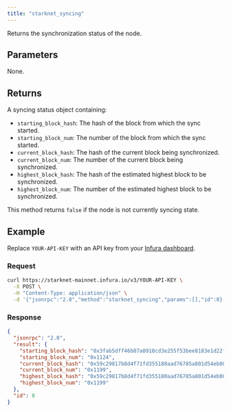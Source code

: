 ```yaml
---
title: "starknet_syncing"
---
```



Returns the synchronization status of the node.

## Parameters

None.

## Returns

A syncing status object containing:

- `starting_block_hash`: The hash of the block from which the sync started.
- `starting_block_num`: The number of the block from which the sync started.
- `current_block_hash`: The hash of the current block being synchronized.
- `current_block_num`: The number of the current block being synchronized.
- `highest_block_hash`: The hash of the estimated highest block to be synchronized.
- `highest_block_num`: The number of the estimated highest block to be synchronized.

This method returns `false` if the node is not currently syncing state.


## Example

Replace `YOUR-API-KEY` with an API key from your [Infura dashboard](https://infura.io/dashboard).

### Request

<Tabs>
<TabItem value="cURL">

```bash
curl https://starknet-mainnet.infura.io/v3/YOUR-API-KEY \
  -X POST \
  -H "Content-Type: application/json" \
  -d '{"jsonrpc":"2.0","method":"starknet_syncing","params":[],"id":0}'
```

</TabItem>
</Tabs>

### Response

<Tabs>
<TabItem value="JSON">

```json
{
  "jsonrpc": "2.0",
  "result": {
    "starting_block_hash": "0x3fab5dff46b07a0910cd3e255f53bee8183e1d22fdb48aed4514538ecf733d5",
    "starting_block_num": "0x1124",
    "current_block_hash": "0x59c29817b8d4f71fd355180aad76785a801d54eb08fdd2945d1eec8c1dfcd0b",
    "current_block_num": "0x1199",
    "highest_block_hash": "0x59c29817b8d4f71fd355180aad76785a801d54eb08fdd2945d1eec8c1dfcd0b",
    "highest_block_num": "0x1199"
  },
  "id": 0
}
```

</TabItem>
</Tabs>
